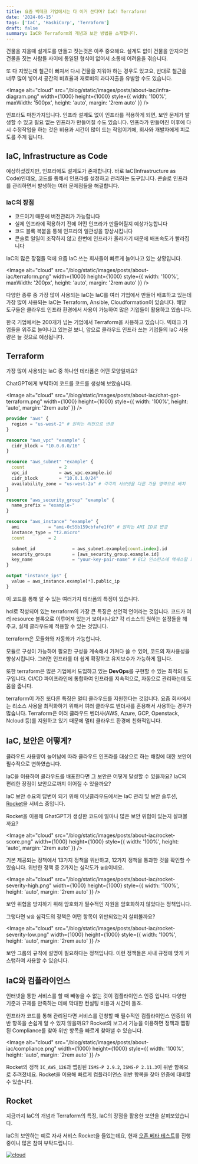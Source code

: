 ```yaml
---
title: 요즘 빅테크 기업에서는 다 이거 쓴다며? IaC! Terraform!
date: '2024-06-15'
tags: ['IaC', 'HashiCorp', 'Terraform']
draft: false
summary: IaC와 Terraform의 개념과 보안 방법을 소개합니다.
---
```


건물을 지을때 설계도를 만들고 짓는것은 아주 중요해요. 설계도 없이 건물을 안지으면 건물을 짓는 사람들 사이에 통일된 형식이 없어서 소통에 어려움을 겪습니다.

또 다 지었는데 철근이 빠져서 다시 건물을 지워야 하는 경우도 있고요, 반대로 철근을 너무 많이 넣어서 공간의 비효율과 재료비의 과다지출을 유발할 수도 있습니다.

<Image
  alt="cloud"
  src="/blog/static/images/posts/about-iac/infra-diagram.png"
  width={1000}
  height={1000}
  style={{ width: '100%', maxWidth: '500px', height: 'auto', margin: '2rem auto' }}
/>

인프라도 마찬가지입니다. 인프라 설계도 없이 인프라를 적용하게 되면, 보안 문제가 발생할 수 있고 필요 없는 인프라가 만들어질 수도 있습니다. 인프라가 만들어진 이후에 다시 수정작업을 하는 것은 비용과 시간이 많이 드는 작업이기에, 회사와 개발자에게 피로도를 주게 됩니다.

## IaC, Infrastructure as Code

예상하셨겠지만, 인프라에도 설계도가 존재합니다. 바로 <Deco>IaC(Infrastructure as Code)</Deco>인데요, 코드를 통해서 인프라를 설정하고 관리하는 도구입니다. 콘솔로 인프라를 관리하면서 발생하는 여러 문제점들을 해결합니다.

### IaC의 장점

- 코드이기 때문에 <Deco>버전관리</Deco>가 가능합니다
- 실제 인프라에 적용하기 전에 <Deco>어떤 인프라가 만들어질지 예상가능</Deco>합니다
- 코드 블록 복붙을 통해 <Deco>인프라의 일관성을 향상</Deco>시킵니다
- 콘솔로 일일이 조작하지 않고 한번에 인프라가 올라가기 때문에 <Deco>배포속도</Deco>가 빨라집니다

IaC의 많은 장점들 덕에 요즘 IaC 쓰는 회사들이 빠르게 늘어나고 있는 상황입니다.

<Image
  alt="cloud"
  src="/blog/static/images/posts/about-iac/terraform.png"
  width={1000}
  height={1000}
  style={{ width: '100%', maxWidth: '200px', height: 'auto', margin: '2rem auto' }}
/>

다양한 종류 중 가장 많이 사용되는 IaC는 IaC를 여러 기업에서 만들어 배포하고 있는데 가장 많이 사용되는 IaC는 <Deco>Terraform</Deco>, <Deco>Ansible</Deco>, <Deco>Cloudformation</Deco>이 있습니다. 해당 도구들은 클라우드 인프라 환경에서 사용이 가능하여 많은 기업들이 활용하고 있습니다.

한국 기업에서는 200개가 넘는 기업에서 Terraform을 사용하고 있습니다. 빅테크 기업들을 위주로 늘어나고 있는걸 보니, 앞으로 클라우드 인프라 쓰는 기업들의 <Deco>IaC 사용량은 늘 것으로 예상</Deco>됩니다.

## Terraform

가장 많이 사용되는 IaC 중 하나인 <Deco>테라폼</Deco>은 어떤 모양일까요?

ChatGPT에게 부탁하여 코드를 코드를 생성해 보았습니다.

<Image
  alt="cloud"
  src="/blog/static/images/posts/about-iac/chat-gpt-terraform.png"
  width={1000}
  height={1000}
  style={{ width: '100%', height: 'auto', margin: '2rem auto' }}
/>

```hcl:ChatGPTGenerated.tf
provider "aws" {
  region = "us-west-2" # 원하는 리전으로 변경
}

resource "aws_vpc" "example" {
  cidr_block = "10.0.0.0/16"
}

resource "aws_subnet" "example" {
  count             = 2
  vpc_id            = aws_vpc.example.id
  cidr_block        = "10.0.1.0/24"
  availability_zone = "us-west-2a" # 각각의 서브넷을 다른 가용 영역으로 배치
}

resource "aws_security_group" "example" {
  name_prefix = "example-"
}

resource "aws_instance" "example" {
  ami           = "ami-0c55b159cbfafe1f0" # 원하는 AMI ID로 변경
  instance_type = "t2.micro"
  count         = 2

  subnet_id              = aws_subnet.example[count.index].id
  security_groups        = [aws_security_group.example.id]
  key_name               = "your-key-pair-name" # EC2 인스턴스에 액세스할 키 페어 이름
}

output "instance_ips" {
  value = aws_instance.example[*].public_ip
}
```

이 코드를 통해 알 수 있는 여러가지 <Deco>테라폼의 특징</Deco>이 있습니다.

hcl로 작성되어 있는 terraform의 가장 큰 특징은 <Deco>선언적 언어</Deco>라는 것입니다. 코드가 여러 resource 블록으로 이루어져 있는거 보이시나요? 각 리소스의 원하는 설정들을 해주고, 실제 클라우드에 적용할 수 있는 것입니다.

terraform은 <Deco>모듈화</Deco>와 <Deco>자동화</Deco>가 가능합니다.

모듈로 구성이 가능하여 필요한 구성을 계속해서 가져다 쓸 수 있어, 코드의 재사용성을 향상시킵니다. 그러면 인프라를 더 쉽게 확장하고 유지보수가 가능하게 됩니다.

또한 terraform은 많은 기업에서 도입하고 있는 **DevOps**를 구현할 수 있는 최적의 도구입니다. <Deco>CI/CD 파이프라인</Deco>에 통합하여 인프라를 지속적으로, 자동으로 관리하는데 도움을 줍니다.

terraform이 가진 또다른 특징은 <Deco>멀티 클라우드</Deco>를 지원한다는 것입니다. 요즘 회사에서는 리소스 사용을 최적화하기 위해서 여러 클라우드 벤더사를 혼용해서 사용하는 경우가 많습니다. Terraform은 여러 클라우드 벤더사(AWS, Azure, GCP, Openstack, Ncloud 등)를 지원하고 있기 때문에 멀티 클라우드 환경에 친화적입니다.

## IaC, 보안은 어떻게?

클라우드 사용량이 늘어남에 따라 클라우드 인프라를 대상으로 하는 해킹에 대한 보안이 필수적으로 변하였습니다.

IaC을 이용하여 클라우드를 배포한다면 그 보안은 어떻게 달성할 수 있을까요? IaC의 편리한 장점이 보안으로까지 이어질 수 있을까요?

IaC 보안 수요의 답변이 되기 위해 이닛클라우드에서는 <Deco>IaC 관리 및 보안 솔루션, [Rocket](https://www.initcloud.io/service/rocket)</Deco>을 서비스 중입니다.

Rocket을 이용해 GhatGPT가 생성한 코드에 얼마나 많은 보안 위협이 있는지 살펴볼까요?

<Image
  alt="cloud"
  src="/blog/static/images/posts/about-iac/rocket-score.png"
  width={1000}
  height={1000}
  style={{ width: '100%', height: 'auto', margin: '2rem auto' }}
/>

기본 제공되는 정책에서 13가지 정책을 위반하고, 12가지 정책을 통과한 것을 확인할 수 있습니다. 위반한 정책 중 2가지는 심각도가 `높음`이네요.

<Image
  alt="cloud"
  src="/blog/static/images/posts/about-iac/rocket-severity-high.png"
  width={1000}
  height={1000}
  style={{ width: '100%', height: 'auto', margin: '2rem auto' }}
/>

보안 위협을 방지하기 위해 암호화가 필수적인 자원을 암호화하지 않았다는 정책입니다.

그렇다면 `낮음` 심각도의 정책은 어떤 항목이 위반되었는지 살펴볼까요?

<Image
  alt="cloud"
  src="/blog/static/images/posts/about-iac/rocket-severity-low.png"
  width={1000}
  height={1000}
  style={{ width: '100%', height: 'auto', margin: '2rem auto' }}
/>

보안 그룹의 규칙에 설명이 필요하다는 정책입니다. 이런 정책들은 사내 규정에 맞게 커스텀하여 사용할 수 있습니다.

## IaC와 컴플라이언스

인터넷을 통한 서비스를 할 때 빼놓을 수 없는 것이 <Deco>컴플라이언스 인증</Deco> 입니다. 다양한 기준과 규제를 만족하는 데에 막대한 컨설팅 비용과 시간이 들죠.

인프라가 코드를 통해 관리된다면 서비스를 런칭할 때 필수적인 컴플라이언스 인증의 위반 항목을 손쉽게 알 수 있지 않을까요? <Deco>Rocket의 보고서 기능</Deco>을 이용하면 정책과 맵핑된 Compliance를 찾아 위반 항목을 빠르게 찾아낼 수 있습니다.

<Image
  alt="cloud"
  src="/blog/static/images/posts/about-iac/compliance.png"
  width={1000}
  height={1000}
  style={{ width: '100%', height: 'auto', margin: '2rem auto' }}
/>

<Deco>Rocket</Deco>의 정책 `IC_AWS_126`과 맵핑된 `ISMS-P 2.9.2`, `ISMS-P 2.11.3`이 위반 항목으로
추려졌네요. Rocket을 이용해 빠르게 컴플라이언스 위반 항목을 찾아 인증에 대비할 수 있습니다.

## Rocket

지금까지 <Deco>IaC의 개념</Deco>과 <Deco>Terraform의 특징</Deco>, <Deco>IaC의 장점을 활용한 보안을</Deco> 살펴보았습니다.

IaC의 보안하는 예로 자사 서비스 <Deco>Rocket</Deco>을 들었는데요, 현재 [오픈 베타 테스트](https://www.initcloud.io/service/rocket)를 진행 중이니 많은 참여 부탁드립니다.

<a href="https://www.initcloud.io/service/rocket" target="_blank">
  <Image
    alt="cloud"
    src="/blog/static/images/rocket-card.png"
    width={1000}
    height={1000}
    style={{ width: '100%', height: 'auto', margin: '2rem auto' }}
  />
</a>
